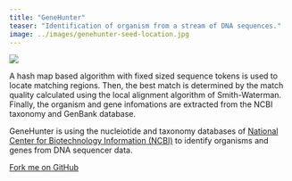 ```yaml
---
title: "GeneHunter"
teaser: "Identification of organism from a stream of DNA sequences."
image: ../images/genehunter-seed-location.jpg
---
```

![](../images/genehunter-seed-location.jpg)

A hash map based algorithm with fixed sized sequence tokens is used to locate
matching regions. Then, the best match is determined by the match quality
calculated using the local alignment algorithm of Smith-Waterman. Finally, the
organism and gene infomations are extracted from the NCBI taxonomy and GenBank
database. 

GeneHunter is using the nucleiotide and taxonomy databases of <a
href="https://www.ncbi.nlm.nih.gov/" target="_blank" alt="ii">National Center
for Biotechnology Information (NCBI)</a> to identify organisms and genes from
DNA sequencer data.

[Fork me on GitHub](https://github.com/BrainTwister/GeneHunter)
